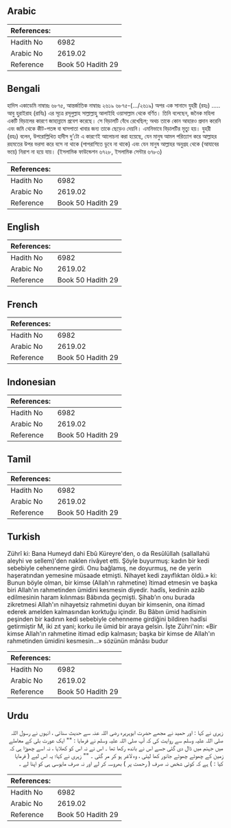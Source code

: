## Arabic


<div dir="rtl" lang="ar" style={{fontSize:'larger',backgroundColor:'#f8f9fa',padding:20}}>

</div>
<div style={{backgroundColor:'#f8f9fa',padding:20, marginBottom: 10}}><table> <thead> <tr> <th>References:</th> <th></th> </tr> </thead> <tbody><tr><td>Hadith No</td><td>6982</td></tr><tr><td>Arabic No</td><td>2619.02</td></tr><tr><td>Reference</td><td>Book 50 Hadith 29</td></tr></tbody></table></div>

## Bengali


<div dir="ltr" lang="bn" style={{fontSize:'larger',backgroundColor:'#f8f9fa',padding:20}}>
হাদিস একাডেমি নাম্বারঃ ৬৮৭৫, আন্তর্জাতিক নাম্বারঃ ২৬১৯ ৬৮৭৫-(.../২৬১৯) অপর এক সানাদে যুহরী (রহঃ) ..... আবু হুরাইরাহ (রাযিঃ) এর সূত্রে রসূলুল্লাহ সাল্লাল্লাহু আলাইহি ওয়াসাল্লাম থেকে বর্ণিত। তিনি বলেছেন, জনৈক মহিলা একটি বিড়ালের কারণে জাহান্নামে প্রবেশ করেছে। সে বিড়ালটি বেঁধে রেখেছিল; অথচ তাকে কোন আহারও প্রদান করেনি এবং জমি থেকে কীট-পতঙ্গ বা ঘাসপাতা খাবার জন্য তাকে ছেড়েও দেয়নি। এমনিভাবে বিড়ালটির মৃত্যু হয়। যুহরী (রহঃ) বলেন, উপরোল্লিখিত হাদীস দু’টো এ কারণেই আলোচনা করা হয়েছে, যেন মানুষ আমল পরিত্যাগ করে আল্লাহর রহমতের উপর ভরসা করে বসে না থাকে (পাপরাশিতে ডুবে না থাকে) এবং যেন মানুষ আল্লাহর অনুগ্রহ থেকে (আযাবের ভয়ে) নিরাশ না হয়ে যায়। (ইসলামিক ফাউন্ডেশন ৬৭২৮, ইসলামিক সেন্টার ৬৭৮৩)
</div>
<div style={{backgroundColor:'#f8f9fa',padding:20, marginBottom: 10}}><table> <thead> <tr> <th>References:</th> <th></th> </tr> </thead> <tbody><tr><td>Hadith No</td><td>6982</td></tr><tr><td>Arabic No</td><td>2619.02</td></tr><tr><td>Reference</td><td>Book 50 Hadith 29</td></tr></tbody></table></div>

## English


<div dir="ltr" lang="en" style={{fontSize:'larger',backgroundColor:'#f8f9fa',padding:20}}>

</div>
<div style={{backgroundColor:'#f8f9fa',padding:20, marginBottom: 10}}><table> <thead> <tr> <th>References:</th> <th></th> </tr> </thead> <tbody><tr><td>Hadith No</td><td>6982</td></tr><tr><td>Arabic No</td><td>2619.02</td></tr><tr><td>Reference</td><td>Book 50 Hadith 29</td></tr></tbody></table></div>

## French


<div dir="ltr" lang="fr" style={{fontSize:'larger',backgroundColor:'#f8f9fa',padding:20}}>

</div>
<div style={{backgroundColor:'#f8f9fa',padding:20, marginBottom: 10}}><table> <thead> <tr> <th>References:</th> <th></th> </tr> </thead> <tbody><tr><td>Hadith No</td><td>6982</td></tr><tr><td>Arabic No</td><td>2619.02</td></tr><tr><td>Reference</td><td>Book 50 Hadith 29</td></tr></tbody></table></div>

## Indonesian


<div dir="ltr" lang="id" style={{fontSize:'larger',backgroundColor:'#f8f9fa',padding:20}}>

</div>
<div style={{backgroundColor:'#f8f9fa',padding:20, marginBottom: 10}}><table> <thead> <tr> <th>References:</th> <th></th> </tr> </thead> <tbody><tr><td>Hadith No</td><td>6982</td></tr><tr><td>Arabic No</td><td>2619.02</td></tr><tr><td>Reference</td><td>Book 50 Hadith 29</td></tr></tbody></table></div>

## Tamil


<div dir="ltr" lang="ta" style={{fontSize:'larger',backgroundColor:'#f8f9fa',padding:20}}>

</div>
<div style={{backgroundColor:'#f8f9fa',padding:20, marginBottom: 10}}><table> <thead> <tr> <th>References:</th> <th></th> </tr> </thead> <tbody><tr><td>Hadith No</td><td>6982</td></tr><tr><td>Arabic No</td><td>2619.02</td></tr><tr><td>Reference</td><td>Book 50 Hadith 29</td></tr></tbody></table></div>

## Turkish


<div dir="ltr" lang="tr" style={{fontSize:'larger',backgroundColor:'#f8f9fa',padding:20}}>
Zührî ki: Bana Humeyd dahi Ebû Küreyre'den, o da Resûlüllah (sallallahü aleyhi ve sellem)'den naklen rivâyet etti. Şöyle buyurmuş: kadın bir kedi sebebiyle cehenneme girdi. Onu bağlamış, ne doyurmuş, ne de yerin haşeratından yemesine müsaade etmişti. Nihayet kedi zayıflıktan öldü.» ki: Bunun böyle olman, bir kimse (Allah'ın rahmetine) îtimad etmesin ve başka biri Allah'ın rahmetinden ümidini kesmesin diyedir. hadîs, kedinin azâb edilmesinin haram kılınması Bâbında geçmişti. Şihab’ın onu burada zikretmesi Allah'ın nihayetsiz rahmetini duyan bir kimsenin, ona itimad ederek amelden kalmasından korktuğu içindir. Bu Bâbın ümid hadîsinin peşinden bir kadının kedi sebebiyle cehenneme girdiğini bildiren hadîsi getirmiştir M, iki zıt yani; korku ile ümid bir araya gelsin. İşte Zühri'nin: «Bir kimse Allah'ın rahmetine itimad edip kalmasın; başka bir kimse de Allah'ın rahmetinden ümidini kesmesin...» sözünün mânâsı budur
</div>
<div style={{backgroundColor:'#f8f9fa',padding:20, marginBottom: 10}}><table> <thead> <tr> <th>References:</th> <th></th> </tr> </thead> <tbody><tr><td>Hadith No</td><td>6982</td></tr><tr><td>Arabic No</td><td>2619.02</td></tr><tr><td>Reference</td><td>Book 50 Hadith 29</td></tr></tbody></table></div>

## Urdu


<div dir="rtl" lang="ur" style={{fontSize:'larger',backgroundColor:'#f8f9fa',padding:20}}>
زہری نے کہا : اور حمید نے مجھے حضرت ابوہریرہ رضی اللہ عنہ سے حدیث سنائی ، انہوں نے رسول اللہ صلی اللہ علیہ وسلم سے روایت کی کہ آپ صلی اللہ علیہ وسلم نے فرمایا : "" ایک عورت بلی کے معاملے میں جہنم میں ڈال دی گئی جسے اس نے باندھ رکھا تھا ۔ اس نے نہ اس کو کھلایا ، نہ اسے چھوڑا ہی کہ زمین کے چھوٹے چھوٹے جانور کھا لیتی ، وہ لاغر ہو کر مر گئی ۔ "" زہری نے کہا؛ یہ اس لیے ( فرمایا کیا : ) ہے کہ کوئی شخص نہ صرف ( رحمت پر ) بھروسہ کر لے اور نہ صرف مایوسی ہی کو اپنا لے ۔
</div>
<div style={{backgroundColor:'#f8f9fa',padding:20, marginBottom: 10}}><table> <thead> <tr> <th>References:</th> <th></th> </tr> </thead> <tbody><tr><td>Hadith No</td><td>6982</td></tr><tr><td>Arabic No</td><td>2619.02</td></tr><tr><td>Reference</td><td>Book 50 Hadith 29</td></tr></tbody></table></div>
